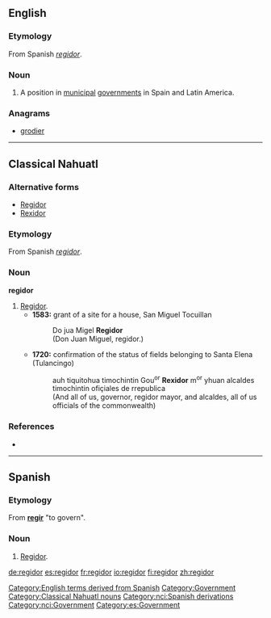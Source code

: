 ==English==
{{wikipedia}}
===Etymology===
From Spanish ''[[regidor#Spanish|regidor]]''.
===Noun===
{{en-noun|pl2=regidores}}

# A position in [[municipal]] [[government]]s in Spain and Latin America.

===Anagrams===
* [[grodier#English|grodier]]

[[Category:English terms derived from Spanish]]
[[Category:Government]]
----
==Classical Nahuatl==

===Alternative forms===
* [[Regidor]]
* [[Rexidor]]
===Etymology===
From Spanish ''[[regidor#Spanish|regidor]]''.
===Noun===
'''regidor'''

# [[regidor#English|Regidor]].
#* '''1583:''' grant of a site for a house, San Miguel Tocuillan
#*: Do jua Migel '''Regidor'''
#*:(Don Juan Miguel, regidor.)
#* '''1720:''' confirmation of the status of fields belonging to Santa Elena (Tulancingo)
#*: auh tiquitohua timochintin Gou<sup>or</sup> '''Rexidor''' m<sup>or</sup> yhuan alcaldes timochintin ofiçiales de rrepublica
#*:(And all of us, governor, regidor mayor, and alcaldes, all of us officials of the commonwealth)
===References===
* {{reference-book |author=Lockhart, James |year=1991 |title=Nahuas and Spaniards: Postconquest Central Mexican History and Philology |location=Stanford |publisher=Stanford University Press |pages=pp. 74, 104}}
[[Category:Classical Nahuatl nouns]]
[[Category:nci:Spanish derivations]]
[[Category:nci:Government]]
----
==Spanish==

===Etymology===
From '''[[regir]]''' "to govern".
===Noun===
{{es-noun-m|pl=regidores}}

# [[regidor#English|Regidor]].

[[Category:es:Government]]

[[de:regidor]]
[[es:regidor]]
[[fr:regidor]]
[[io:regidor]]
[[fi:regidor]]
[[zh:regidor]]